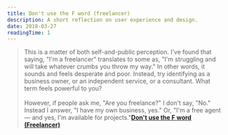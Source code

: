 ```yaml
---
title: Don't use the F word (freelancer)
description: A short reflection on user experience and design.
date: 2018-03-27
readingTime: 1
---
```


>This is a matter of both self-and-public perception. I've found that saying, "I'm a freelancer" translates to some as, "I'm struggling and will take whatever crumbs you throw my way." In other words, it sounds and feels desperate and poor. Instead, try identifying as a business owner, or an independent service, or a consultant. What term feels powerful to you?
<br /><br />
However, if people ask me, "Are you freelance?" I don't say, "No." Instead I answer, "I have my own business, yes." Or, "I'm a free agent — and yes, I'm available for projects."**<a href="http://www.businessinsider.com/best-tips-for-starting-a-business-2018-3?r=US&IR=T&IR=T">Don't use the F word (Freelancer)</a>**